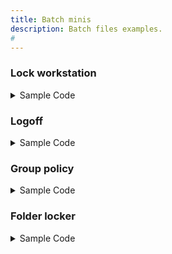 ```yaml
---
title: Batch minis
description: Batch files examples.
# 
---
```


### Lock workstation

<details>
<summary>Sample Code</summary>

```batch
@echo off

Rundll32.exe User32.dll,LockWorkStation
```

</details>


### Logoff

<details>
<summary>Sample Code</summary>

```batch
@echo off

REM Clear all Temporary Internet Files and IE History
RunDll32.exe InetCpl.cpl,ClearMyTracksByProcess 8
RunDll32.exe InetCpl.cpl,ClearMyTracksByProcess 1

REM Remove all files from %TEMP%
sdelete -s %TEMP%\*.*

REM Remove list of Recently opened documents
sdelete "%USERPROFILE%\Recent\*.*"

REM Clears DNS records and Resets TCP/IP
ipconfig /flushdns

REM Change directory to where puttylogs.py is located and Execute the Python script
cd /d "path_to_puttylogs_directory" && python puttylogs.py

REM Log the date/time
echo %DATE% %TIME% >> %HOMEDRIVE%\logoff.txt

REM Log off my machine
shutdown -l -f
```

</details>

### Group policy


<details>
<summary>Sample Code</summary>

```batch
@echo off
pushd "%~dp0"

dir /b "%SystemRoot%\servicing\Packages\Microsoft-Windows-GroupPolicy-ClientExtensions-Package~3*.mum" > List.txt
dir /b "%SystemRoot%\servicing\Packages\Microsoft-Windows-GroupPolicy-ClientTools-Package~3*.mum" >> List.txt

for /f %%i in (List.txt) do (
    dism /online /norestart /add-package:"%SystemRoot%\servicing\Packages\%%i"
)

del List.txt

pause
```

</details>


### Folder locker

<details>
<summary>Sample Code</summary>

```batch
@ECHO OFF
title Folder Locker

REM Set variables
set "LOCKER_FOLDER=Locker"
set "LOCKER_FILE=Control Panel.{21EC2020-3AEA-1069-A2DD-08002B30309D}"
set "PASSWORD=12345"

REM Main logic
if EXIST "%LOCKER_FILE%" goto UNLOCK
if NOT EXIST %LOCKER_FOLDER% goto MDLOCKER

:CONFIRM
echo Are you sure you want to lock the folder? (Y/N)
set /p "cho=>"
if /I "%cho%"=="Y" goto LOCK
if /I "%cho%"=="N" goto END
echo Invalid choice.
goto CONFIRM

:LOCK
ren %LOCKER_FOLDER% "%LOCKER_FILE%"
attrib +h +s "%LOCKER_FILE%"
echo Folder locked successfully.
goto END

:UNLOCK
echo Enter password to unlock folder:
set /p "pass=>"
if "%pass%"=="%PASSWORD%" (
    attrib -h -s "%LOCKER_FILE%"
    ren "%LOCKER_FILE%" %LOCKER_FOLDER%
    echo Folder unlocked successfully.
) else (
    echo Invalid password.
    goto FAIL
)
goto END

:FAIL
echo Invalid password.
goto END

:MDLOCKER
md %LOCKER_FOLDER%
echo Locker created successfully.
goto END

:END
```

</details>